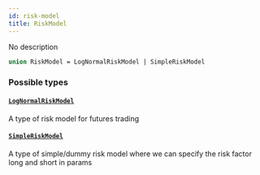 ```yaml
---
id: risk-model
title: RiskModel
---
```


No description

```graphql
union RiskModel = LogNormalRiskModel | SimpleRiskModel
```

### Possible types

#### [`LogNormalRiskModel`](/graphql/objects/log-normal-risk-model)

A type of risk model for futures trading

#### [`SimpleRiskModel`](/graphql/objects/simple-risk-model)

A type of simple/dummy risk model where we can specify the risk factor long and short in params
